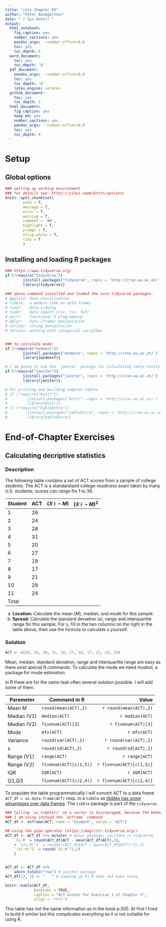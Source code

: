 ```yaml
---
title: "itns Chapter 03"
author: "Peter Baumgartner"
date: "`r Sys.Date()`"
output:
  html_notebook:
    fig_caption: yes
    number_sections: yes
    pandoc_args: --number-offset=0,0
    toc: yes
    toc_depth: 6
  word_document:
    toc: yes
    toc_depth: '6'
  pdf_document:
    pandoc_args: --number-offset=0,0
    toc: yes
    toc_depth: '6'
    latex_engine: xelatex
  github_document:
    toc: yes
    toc_depth: 6
  html_document:
    fig_caption: yes
    keep_md: yes
    number_sections: yes
    pandoc_args: --number-offset=0,0
    toc: yes
    toc_depth: 6
---
```


# Setup
## Global options

```r

### setting up working environment
### for details see: https://yihui.name/knitr/options/
knitr::opts_chunk$set(
        echo = T,
        message = T,
        error = T,
        warning = T,
        comment = '##',
        highlight = T,
        prompt = T,
        strip.white = T,
        tidy = T
        )

```

## Installing and loading R packages


```r

### https://www.tidyverse.org/
if (!require("tidyverse"))
        {install.packages("tidyverse", repos = 'http://cran.wu.ac.at/')
        library(tidyverse)}

### above command installed and loaded the core tidyverse packages:
# ggplot2: data visualisation
# tibble:  a modern take on data frames
# tidyr:   data tidying
# readr:   data import (csv, tsv, fwf)
# purrr:   functional R programming
# dplyr:   data (frame) manipulation
# stringr: string manipulation
# forcats: working with categorial varialbes


### to calculate mode:
if (!require("modeest"))
        {install.packages("modeest", repos = 'http://cran.wu.ac.at/')
        library(modeest)}

# I am going to use the `janitor` package for calculating table totals
if (!require("janitor"))
        {install.packages("janitor", repos = 'http://cran.wu.ac.at/')
        library(janitor)}

# For printing and building complex tables
# if (!require("knitr"))
#         {install.packages("knitr", repos = 'http://cran.wu.ac.at/')
#         library(knitr)}
# if (!require("kableExtra"))
#         {install.packages("kableExtra", repos = 'http://cran.wu.ac.at/')
#         library(kableExtra)}
```



# End-of-Chapter Exercises

## Calculating decriptive statistics

### Description

The following table contains a set of ACT scores from a sample of college students. The ACT is a standardized college-readiness exam taken by many U.S. students; scores can range fro 1 to 36.


Student | ACT  | $(X~i~ - M)$ | $(X~i~ - M)^2$
--------| ---- | ---------- | -------------
 1 | 26 |
 2 | 24 |
 3 | 28 |
 4 | 31 |
 5 | 20 |
 6 | 27 |
 7 | 18 |
 8 | 17 |
 9 | 21 |
10 | 29 |
11 | 24 |
Total | 

a. **Location:** Calculate the mean (_M_), median, and mode for this sample.
b. **Spread:** Calculate the standard deviation (_s_), range and interquartile range for this sample. For _s_, fill in the two columns on the right in the table above, then use the formula to calculate _s_ yourself.


### Solution

```r
ACT <- c(26, 24, 28, 31, 20, 27, 18, 17, 21, 29, 24)
```

Mean, median, standard deviation, range and interquartile range are easy as there exist special R commands. To calculate the mode we need _modest_, a package for mode estimation.

In R there are for the same task often several solution possible. I will add some of them.

Parameter   | Command in R           | Value  | 
------------|------------------------|-------:|
Mean _M_    | `round(mean(ACT),2)`   | `r round(mean(ACT),2)` 
Median (V1) | `median(ACT)`          | `r median(ACT)`
Median (V2) | `fivenum(ACT)[3]`      | `r fivenum(ACT)[3]`
Mode        | `mfv(ACT)`             | `r mfv(ACT)`
Variance    | `round(var(ACT),2)`    | `r round(var(ACT),2)`
 _s_        | `round(sd(ACT),2)`     | `r round(sd(ACT),2)`
Range (V1)  | `range(ACT)`           | `r range(ACT)`
Range (V2)  | `fivenum(ACT)[c(1,5)]` | `r fivenum(ACT)[c(1,5)]`
IQR         | `IQR(ACT)`             | `r IQR(ACT)`
Q1,Q3       | `fivenum(ACT)[c(2,4)]` | `r fivenum(ACT)[c(2,4)]`


To populate the table programmatically I will convert ACT to a data frame `ACT_df = as.data.frame(ACT)` resp. in a `tibble` as [tibbles has some advantages over data frames](https://cran.r-project.org/web/packages/tibble/vignettes/tibble.html). The `tibble` package is part of the `tidyverse`.

```r
### Calling `as_tibble()` on a vector is discouraged, because the behavior is likely to change in the future.
### I am using instead the `enframe` command
ACT_df <- enframe(ACT, name = "Student", value = "ACT")
```

```r

## using the pipe operator (https://magrittr.tidyverse.org/)
ACT_df <- ACT_df %>% mutate( # dplyr package; included in tidyverse
    `Xi-M` = round(ACT_df$ACT - mean(ACT_df$ACT),2),
    # `(Xi-M)^2` = round(((ACT_df$ACT - mean(ACT_df$ACT))^2),2)
    `(Xi-M)^2` = round(`Xi-M`^2,2)
    )


ACT_df <- ACT_df %>%
    adorn_totals("row") # janitor package
ACT_df[12, 3] <- "   " # summing up Xi-M does not make sense

knitr::kable(ACT_df, 
             booktabs = TRUE, 
             caption = "ACT Scores for Exercise 1 of Chapter 3",
             align = 'rrrr')
```

This table has not the same information as in the book p.505. At first I tried to build it similar but this complicates everything as it is not suitable for using R.
